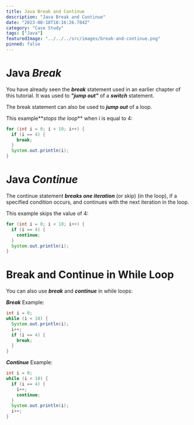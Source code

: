 ```yaml
---
title: Java Break and Continue
description: "Java Break and Continue"
date: "2023-08-18T18:16:26.784Z"
category: "Case Study"
tags: ["Java"]
featuredImage: "../../../src/images/break-and-continue.png"
pinned: false
---
```


# Java **_Break_**

You have already seen the **_break_** statement used in an earlier chapter of this tutorial. It was used to **_"jump out"_** of a **_switch_** statement.

The break statement can also be used to **_jump out_** of a loop.

This example**_stops the loop_** when i is equal to 4:

```java
for (int i = 0; i < 10; i++) {
  if (i == 4) {
    break;
  }
  System.out.println(i);
}
```

# Java **_Continue_**

The continue statement **_breaks one iteration_** (or skip) (in the loop), if a specified condition occurs, and continues with the next iteration in the loop.

This example skips the value of 4:

```java
for (int i = 0; i < 10; i++) {
  if (i == 4) {
    continue;
  }
  System.out.println(i);
}
```

# Break and Continue in While Loop

You can also use **_break_** and **_continue_** in while loops:

**_Break_** Example:

```java
int i = 0;
while (i < 10) {
  System.out.println(i);
  i++;
  if (i == 4) {
    break;
  }
}
```

**_Continue_** Example:

```java
int i = 0;
while (i < 10) {
  if (i == 4) {
    i++;
    continue;
  }
  System.out.println(i);
  i++;
}
```
